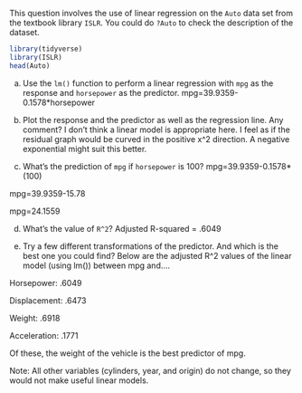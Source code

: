 This question involves the use of linear regression on the `Auto` data set from the textbook library `ISLR`. You could do `?Auto` to check the description of the dataset.

```{r}
library(tidyverse)
library(ISLR)
head(Auto)
```


(a) Use the `lm()` function to perform a linear regression with `mpg` as the response and `horsepower` as the predictor.
mpg=39.9359-0.1578*horsepower

(b) Plot the response and the predictor as well as the regression line. Any comment?
I don't think a linear model is appropriate here. I feel as if the residual graph would be curved in the positive x^2 direction. A negative exponential might suit this better. 

(c) What's the prediction of `mpg` if `horsepower` is 100?
mpg=39.9359-0.1578*(100)

mpg=39.9359-15.78

mpg=24.1559

(d) What's the value of `R^2`? 
Adjusted R-squared = .6049

(e) Try a few different transformations of the predictor. And which is the best one you could find?
Below are the adjusted R^2 values of the linear model (using lm()) between mpg and....

Horsepower: .6049

Displacement: .6473

Weight: .6918

Acceleration: .1771

Of these, the weight of the vehicle is the best predictor of mpg.

Note: All other variables (cylinders, year, and origin) do not change, so they would not make useful linear models.